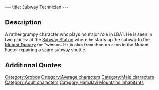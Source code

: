 ---
title: Subway Technician
---

{{Character|
Name=Subway Technician|
Image=‎Subway_Technician.JPG|
Race=[[Grobo]]|
Gender=Male|
Size=Medium|
Age=Adult}}

{{Quote|
Quote=Yes, I know, you also want me to start the transporter. Ok, stand in front of it, I'll start it up.|
Character=The [[Subway technician]]}}

==Description==
A rather grumpy character who plays no major role in LBA1. He is seen in two places: at the [[Subway Station]] where he starts up the subway to the [[Mutant Factory]] for Twinsen. 
He is also from then on seen in the Mutant Factor repairing a spare subway shuttle.

==Additional Quotes==

{{Quote|
Quote=Leave me alone! I've got work to do, and no time to play!|
Character=The [[Subway technician]]}}


[[Category:Grobos]]
[[Category:Average characters]]
[[Category:Male characters]]
[[Category:Adult characters]]
[[Category:Hamalayi Mountains inhabitants]]